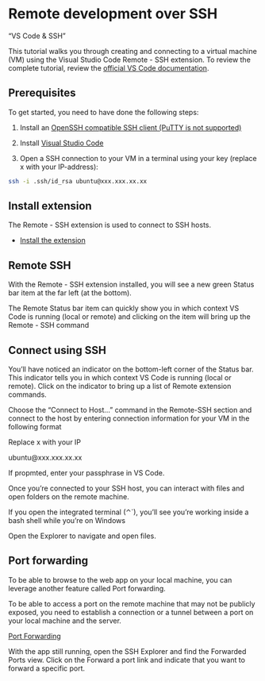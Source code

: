 # Remote development over SSH

"VS Code & SSH" 

 
This tutorial walks you through creating and connecting to a virtual machine (VM) using the Visual Studio Code Remote - SSH extension. To review the complete tutorial, review the [official VS Code documentation](https://code.visualstudio.com/docs/remote/ssh-tutorial).


## Prerequisites

To get started, you need to have done the following steps:

1. Install an [OpenSSH compatible SSH client (PuTTY is not supported)](https://code.visualstudio.com/docs/remote/troubleshooting#_installing-a-supported-ssh-client)

2. Install [Visual Studio Code](https://code.visualstudio.com/)

3. Open a SSH connection to your VM in a terminal using your key (replace x with your IP-address):


```bash
ssh -i .ssh/id_rsa ubuntu@xxx.xxx.xx.xx

```

## Install extension

The Remote - SSH extension is used to connect to SSH hosts.

- [Install the extension](vscode:extension/ms-vscode-remote.remote-ssh)


## Remote SSH

With the Remote - SSH extension installed, you will see a new green Status bar item at the far left (at the bottom).

The Remote Status bar item can quickly show you in which context VS Code is running (local or remote) and clicking on the item will bring up the Remote - SSH command


## Connect using SSH

You'll have noticed an indicator on the bottom-left corner of the Status bar. This indicator tells you in which context VS Code is running (local or remote). Click on the indicator to bring up a list of Remote extension commands.

Choose the "Connect to Host..." command in the Remote-SSH section and connect to the host by entering connection information for your VM in the following format

Replace x with your IP

ubuntu@xxx.xxx.xx.xx

If propmted, enter your passphrase in VS Code.


Once you're connected to your SSH host, you can interact with files and open folders on the remote machine. 

If you open the integrated terminal (⌃`), you'll see you're working inside a bash shell while you're on Windows

Open the Explorer to navigate and open files.


## Port forwarding

To be able to browse to the web app on your local machine, you can leverage another feature called Port forwarding.

To be able to access a port on the remote machine that may not be publicly exposed, you need to establish a connection or a tunnel between a port on your local machine and the server.

[Port Forwarding](https://code.visualstudio.com/docs/remote/ssh#_forwarding-a-port-creating-ssh-tunnel)

With the app still running, open the SSH Explorer and find the Forwarded Ports view. Click on the Forward a port link and indicate that you want to forward  a specific port.
